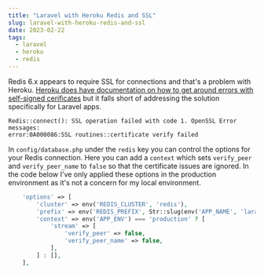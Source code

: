 ```yaml
---
title: "Laravel with Heroku Redis and SSL"
slug: laravel-with-heroku-redis-and-ssl
date: 2023-02-22
tags:
  - laravel
  - heroku
  - redis
---
```


Redis 6.x appears to require SSL for connections and that's a problem with Heroku. [Heroku does have documentation on how to get around errors with self-signed cerificates](https://help.heroku.com/HC0F8CUS/redis-connection-issues) but it falls short of addressing the solution specifically for Laravel apps.

```
Redis::connect(): SSL operation failed with code 1. OpenSSL Error messages:
error:0A000086:SSL routines::certificate verify failed
```

In `config/database.php` under the `redis` key you can control the options for your Redis connection. Here you can add a `context` which sets `verify_peer` and `verify_peer_name` to `false` so that the certificate issues are ignored. In the code below I've only applied these options in the production environment as it's not a concern for my local environment.

```php
    'options' => [
        'cluster' => env('REDIS_CLUSTER', 'redis'),
        'prefix' => env('REDIS_PREFIX', Str::slug(env('APP_NAME', 'laravel'), '_').'_database_'),
        'context' => env('APP_ENV') === 'production' ? [
            'stream' => [
                'verify_peer' => false,
                'verify_peer_name' => false,
            ],
        ] : [],
    ],
```
